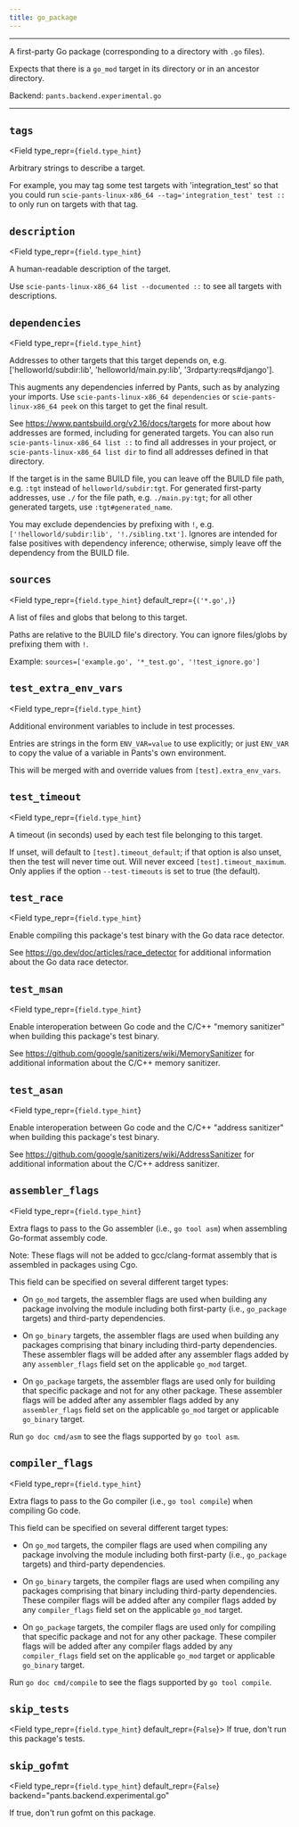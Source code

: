 ```yaml
---
title: go_package
---
```



---

A first-party Go package (corresponding to a directory with `.go` files).

Expects that there is a `go_mod` target in its directory or in an ancestor directory.

Backend: <span className="color--primary">`pants.backend.experimental.go`</span>

---

<span className={styles.options}>

## `tags`

<Field
    type_repr={`field.type_hint`}
>

Arbitrary strings to describe a target.

For example, you may tag some test targets with &#x27;integration_test&#x27; so that you could run `scie-pants-linux-x86_64 --tag='integration_test' test ::` to only run on targets with that tag.

</Field>

## `description`

<Field
    type_repr={`field.type_hint`}
>

A human-readable description of the target.

Use `scie-pants-linux-x86_64 list --documented ::` to see all targets with descriptions.

</Field>

## `dependencies`

<Field
    type_repr={`field.type_hint`}
>

Addresses to other targets that this target depends on, e.g. [&#x27;helloworld/subdir:lib&#x27;, &#x27;helloworld/main.py:lib&#x27;, &#x27;3rdparty:reqs#django&#x27;].

This augments any dependencies inferred by Pants, such as by analyzing your imports. Use `scie-pants-linux-x86_64 dependencies` or `scie-pants-linux-x86_64 peek` on this target to get the final result.

See https://www.pantsbuild.org/v2.16/docs/targets for more about how addresses are formed, including for generated targets. You can also run `scie-pants-linux-x86_64 list ::` to find all addresses in your project, or `scie-pants-linux-x86_64 list dir` to find all addresses defined in that directory.

If the target is in the same BUILD file, you can leave off the BUILD file path, e.g. `:tgt` instead of `helloworld/subdir:tgt`. For generated first-party addresses, use `./` for the file path, e.g. `./main.py:tgt`; for all other generated targets, use `:tgt#generated_name`.

You may exclude dependencies by prefixing with `!`, e.g. `['!helloworld/subdir:lib', '!./sibling.txt']`. Ignores are intended for false positives with dependency inference; otherwise, simply leave off the dependency from the BUILD file.

</Field>

## `sources`

<Field
    type_repr={`field.type_hint`}
    default_repr={`('*.go',)`}
>

A list of files and globs that belong to this target.

Paths are relative to the BUILD file&#x27;s directory. You can ignore files/globs by prefixing them with `!`.

Example: `sources=['example.go', '*_test.go', '!test_ignore.go']`

</Field>

## `test_extra_env_vars`

<Field
    type_repr={`field.type_hint`}
>

Additional environment variables to include in test processes.

Entries are strings in the form `ENV_VAR=value` to use explicitly; or just `ENV_VAR` to copy the value of a variable in Pants&#x27;s own environment.

This will be merged with and override values from `[test].extra_env_vars`.

</Field>

## `test_timeout`

<Field
    type_repr={`field.type_hint`}
>

A timeout (in seconds) used by each test file belonging to this target.

If unset, will default to `[test].timeout_default`; if that option is also unset, then the test will never time out. Will never exceed `[test].timeout_maximum`. Only applies if the option `--test-timeouts` is set to true (the default).

</Field>

## `test_race`

<Field
    type_repr={`field.type_hint`}
>

Enable compiling this package&#x27;s test binary with the Go data race detector.

See https://go.dev/doc/articles/race_detector for additional information about the Go data race detector.

</Field>

## `test_msan`

<Field
    type_repr={`field.type_hint`}
>

Enable interoperation between Go code and the C/C++ &quot;memory sanitizer&quot; when building this package&#x27;s test binary.

See https://github.com/google/sanitizers/wiki/MemorySanitizer for additional information about the C/C++ memory sanitizer.

</Field>

## `test_asan`

<Field
    type_repr={`field.type_hint`}
>

Enable interoperation between Go code and the C/C++ &quot;address sanitizer&quot; when building this package&#x27;s test binary.

See https://github.com/google/sanitizers/wiki/AddressSanitizer for additional information about the C/C++ address sanitizer.

</Field>

## `assembler_flags`

<Field
    type_repr={`field.type_hint`}
>

Extra flags to pass to the Go assembler (i.e., `go tool asm`) when assembling Go-format assembly code.

Note: These flags will not be added to gcc/clang-format assembly that is assembled in packages using Cgo.

This field can be specified on several different target types:

- On `go_mod` targets, the assembler flags are used when building any package involving the module including both first-party (i.e., `go_package` targets) and third-party dependencies.

- On `go_binary` targets, the assembler flags are used when building any packages comprising that binary including third-party dependencies. These assembler flags will be added after any assembler flags added by any `assembler_flags` field set on the applicable `go_mod` target.

- On `go_package` targets, the assembler flags are used only for building that specific package and not for any other package. These assembler flags will be added after any assembler flags added by any `assembler_flags` field set on the applicable `go_mod` target or applicable `go_binary` target.

Run `go doc cmd/asm` to see the flags supported by `go tool asm`.

</Field>

## `compiler_flags`

<Field
    type_repr={`field.type_hint`}
>

Extra flags to pass to the Go compiler (i.e., `go tool compile`) when compiling Go code.

This field can be specified on several different target types:

- On `go_mod` targets, the compiler flags are used when compiling any package involving the module including both first-party (i.e., `go_package` targets) and third-party dependencies.

- On `go_binary` targets, the compiler flags are used when compiling any packages comprising that binary including third-party dependencies. These compiler flags will be added after any compiler flags added by any `compiler_flags` field set on the applicable `go_mod` target.

- On `go_package` targets, the compiler flags are used only for compiling that specific package and not for any other package. These compiler flags will be added after any compiler flags added by any `compiler_flags` field set on the applicable `go_mod` target or applicable `go_binary` target.

Run `go doc cmd/compile` to see the flags supported by `go tool compile`.

</Field>

## `skip_tests`

<Field type_repr={`field.type_hint`} default_repr={`False`}>
  If true, don&#x27;t run this package&#x27;s tests.
</Field>

## `skip_gofmt`

<Field
  type_repr={`field.type_hint`}
  default_repr={`False`}
  backend="pants.backend.experimental.go"
>

If true, don&#x27;t run gofmt on this package.

</Field>

</span>
